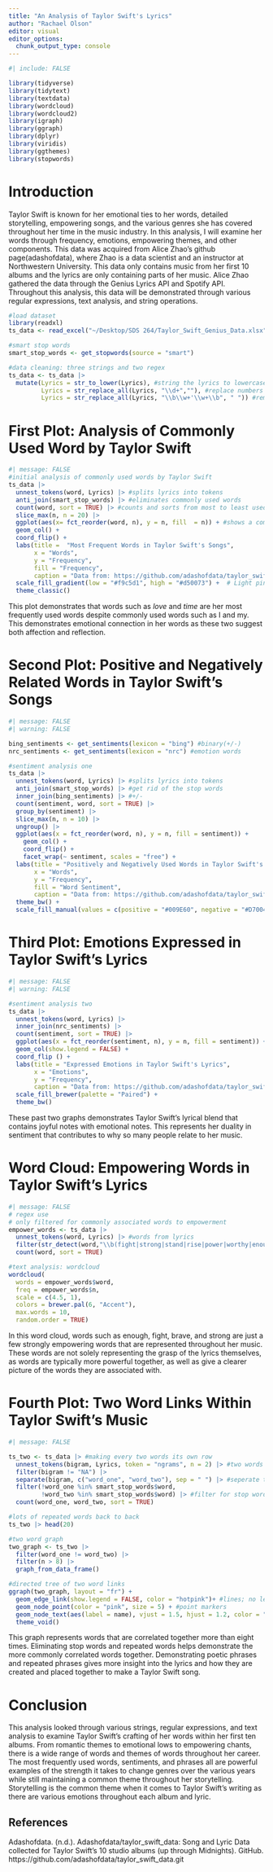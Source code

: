 ```yaml
---
title: "An Analysis of Taylor Swift's Lyrics"
author: "Rachael Olson"
editor: visual
editor_options: 
  chunk_output_type: console
---
```


```r
#| include: FALSE

library(tidyverse)
library(tidytext)
library(textdata)
library(wordcloud)
library(wordcloud2)
library(igraph)
library(ggraph)
library(dplyr)
library(viridis)
library(ggthemes)
library(stopwords)
```


# Introduction

Taylor Swift is known for her emotional ties to her words, detailed storytelling, empowering songs, and the various genres she has covered throughout her time in the music industry. In this analysis, I will examine her words through frequency, emotions, empowering themes, and other components. This data was acquired from Alice Zhao's github page(adashofdata), where Zhao is  a data scientist and an instructor at Northwestern University. This data only contains music from her first 10 albums and the lyrics are only containing parts of her music. Alice Zhao gathered the data through the Genius Lyrics API and Spotify API. Throughout this analysis, this data will be demonstrated through various regular expressions, text analysis, and string operations. 


```r
#load dataset
library(readxl)
ts_data <- read_excel("~/Desktop/SDS 264/Taylor_Swift_Genius_Data.xlsx")

#smart stop words
smart_stop_words <- get_stopwords(source = "smart")

#data cleaning: three strings and two regex
ts_data <- ts_data |>
  mutate(Lyrics = str_to_lower(Lyrics), #string the lyrics to lowercase
         Lyrics = str_replace_all(Lyrics, "\\d+",""), #replace numbers
         Lyrics = str_replace_all(Lyrics, "\\b\\w+'\\w+\\b", " ")) #removes words with apostrophes
```


# First Plot: Analysis of Commonly Used Word by Taylor Swift
```r
#| message: FALSE
#initial analysis of commonly used words by Taylor Swift
ts_data |>
  unnest_tokens(word, Lyrics) |> #splits lyrics into tokens
  anti_join(smart_stop_words) |> #eliminates commonly used words
  count(word, sort = TRUE) |> #counts and sorts from most to least used words
  slice_max(n, n = 20) |> 
  ggplot(aes(x= fct_reorder(word, n), y = n, fill  = n)) + #shows a commonly used words top to bottom
  geom_col() +
  coord_flip() +
  labs(title =  "Most Frequent Words in Taylor Swift's Songs",
       x = "Words",
       y = "Frequency",
       fill = "Frequency",
       caption = "Data from: https://github.com/adashofdata/taylor_swift_data.git") +
  scale_fill_gradient(low = "#f9c5d1", high = "#d50073") +  # Light pink to hot pink
  theme_classic()

```

This plot demonstrates that words such as *love* and *time* are her most frequently used words despite commonly used words such as I and my. This demonstrates emotional connection in her words as these two suggest both affection and reflection.


# Second Plot: Positive and Negatively Related Words in Taylor Swift's Songs
```r
#| message: FALSE
#| warning: FALSE

bing_sentiments <- get_sentiments(lexicon = "bing") #binary(+/-)
nrc_sentiments <- get_sentiments(lexicon = "nrc") #emotion words

#sentiment analysis one
ts_data |>
  unnest_tokens(word, Lyrics) |> #splits lyrics into tokens
  anti_join(smart_stop_words) |> #get rid of the stop words
  inner_join(bing_sentiments) |> #+/-
  count(sentiment, word, sort = TRUE) |>
  group_by(sentiment) |>
  slice_max(n, n = 10) |>
  ungroup() |>
  ggplot(aes(x = fct_reorder(word, n), y = n, fill = sentiment)) +
    geom_col() +  
    coord_flip() +
    facet_wrap(~ sentiment, scales = "free") +
  labs(title = "Positively and Negatively Used Words in Taylor Swift's Songs",
       x = "Words",
       y = "Frequency",
       fill = "Word Sentiment",
       caption = "Data from: https://github.com/adashofdata/taylor_swift_data.git") +
  theme_bw() +
  scale_fill_manual(values = c(positive = "#009E60", negative = "#D70040"))
```

# Third Plot: Emotions Expressed in Taylor Swift's Lyrics
```r
#| message: FALSE
#| warning: FALSE

#sentiment analysis two
ts_data |>
  unnest_tokens(word, Lyrics) |>
  inner_join(nrc_sentiments) |>
  count(sentiment, sort = TRUE) |>
  ggplot(aes(x = fct_reorder(sentiment, n), y = n, fill = sentiment)) +
  geom_col(show.legend = FALSE) +
  coord_flip () +
  labs(title = "Expressed Emotions in Taylor Swift's Lyrics",
       x = "Emotions",
       y = "Frequency",
       caption = "Data from: https://github.com/adashofdata/taylor_swift_data.git") +
  scale_fill_brewer(palette = "Paired") +
  theme_bw()
```

These past two graphs demonstrates Taylor Swift's lyrical blend that contains joyful notes with emotional notes. This represents her duality in sentiment that contributes to why so many people relate to her music.

# Word Cloud: Empowering Words in Taylor Swift's Lyrics
```r
#| message: FALSE
# regex use
# only filtered for commonly associated words to empowerment
empower_words <- ts_data |>
  unnest_tokens(word, Lyrics) |> #words from lyrics
  filter(str_detect(word,"\\b(fight|strong|stand|rise|power|worthy|enough|brave|smart|work|confident|strength|advocate|courageous)\\b")) |> #filter for empowerment words
  count(word, sort = TRUE)

#text analysis: wordcloud
wordcloud(
  words = empower_words$word, 
  freq = empower_words$n, 
  scale = c(4.5, 1),
  colors = brewer.pal(6, "Accent"),
  max.words = 10, 
  random.order = TRUE)
```

In this word cloud, words such as enough, fight, brave, and strong are just a few strongly empowering words that are represented throughout her music. These words are not solely representing the grasp of the lyrics themselves, as words are typically more powerful together, as well as give a clearer picture of the words they are associated with. 

# Fourth Plot: Two Word Links Within Taylor Swift's Music
```r
#| message: FALSE

ts_two <- ts_data |> #making every two words its own row
  unnest_tokens(bigram, Lyrics, token = "ngrams", n = 2) |> #two words together
  filter(bigram != "NA") |>
  separate(bigram, c("word_one", "word_two"), sep = " ") |> #seperate two words
  filter(!word_one %in% smart_stop_words$word,
         !word_two %in% smart_stop_words$word) |> #filter for stop words
  count(word_one, word_two, sort = TRUE)

#lots of repeated words back to back
ts_two |> head(20)

#two word graph
two_graph <- ts_two |>
  filter(word_one != word_two) |>
  filter(n > 8) |>
  graph_from_data_frame()

#directed tree of two word links
ggraph(two_graph, layout = "fr") +
  geom_edge_link(show.legend = FALSE, color = "hotpink")+ #lines; no legend
  geom_node_point(color = "pink", size = 5) + #point markers
  geom_node_text(aes(label = name), vjust = 1.5, hjust = 1.2, color = "darkgreen") + #word labels
  theme_void()
```

This graph represents words that are correlated together more than eight times. Eliminating stop words and repeated words helps demonstrate the more commonly correlated words together. Demonstrating poetic phrases and repeated phrases gives more insight into the lyrics and how they are created and placed together to make a Taylor Swift song. 

# Conclusion

This analysis looked through various strings, regular expressions, and text analysis to examine Taylor Swift's crafting of her words within her first ten albums. From romantic themes to emotional lows to empowering chants, there is a wide range of words and themes of words throughout her career. The most frequently used words, sentiments, and phrases all are powerful examples of the strength it takes to change genres over the various years while still maintaining a common theme throughout her storytelling. Storytelling is the common theme when it comes to Taylor Swift's writing as there are various emotions throughout each album and lyric.

## References

Adashofdata. (n.d.). Adashofdata/taylor_swift_data: Song and Lyric Data collected for Taylor Swift’s 10 studio albums (up through Midnights). GitHub. https://github.com/adashofdata/taylor_swift_data.git 
